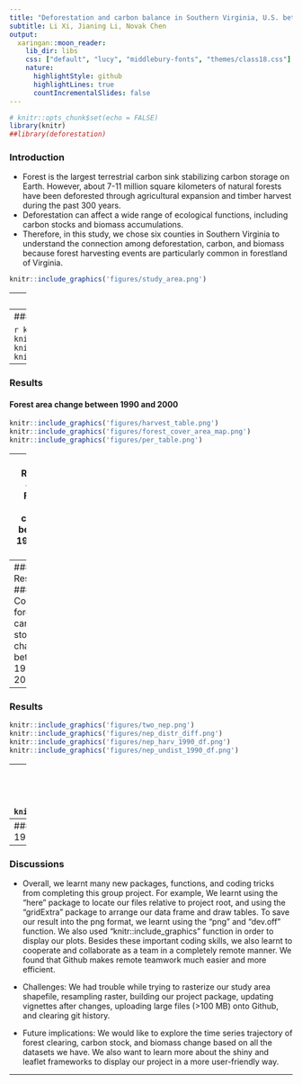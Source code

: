 ```yaml
---
title: "Deforestation and carbon balance in Southern Virginia, U.S. between 1990 and 2000"
subtitle: Li Xi, Jianing Li, Novak Chen
output:
  xaringan::moon_reader:
    lib_dir: libs
    css: ["default", "lucy", "middlebury-fonts", "themes/class18.css"]
    nature:
      highlightStyle: github
      highlightLines: true
      countIncrementalSlides: false
---
```


```r
# knitr::opts_chunk$set(echo = FALSE)
library(knitr)
##library(deforestation)
```

### Introduction

- Forest is the largest terrestrial carbon sink stabilizing carbon storage on Earth. However, about 7-11 million square kilometers of natural forests have been deforested through agricultural expansion and timber harvest during the past 300 years. 
- Deforestation can affect a wide range of ecological functions, including carbon stocks and biomass accumulations.
- Therefore, in this study, we chose six counties in Southern Virginia to understand the connection among deforestation, carbon, and biomass because forest harvesting events are particularly common in forestland of Virginia. 

```r
knitr::include_graphics('figures/study_area.png')
```

---
### Data and Methods 

#### Data
##### North American Forest Dynamics (NAFD) 
##### Forest Carbon Stocks and Fluxes After Disturbance, Southeastern USA, 1990-2010
##### National Aboveground Biomass and Carbon Baseline Dataset (NBCD, Version 2)


#### Methods
##### Quantifying forest harvest: Identify the pixels that belong to forest cover class in 1990 and then changed to non_forest cover class in 2000.

##### Comparing forest carbon stock change: Net ecosystem productivity values were extracted from the above dataset and compare across all six counties in study area between 1990 and 2000.
##### Comparing forest biomass change: Biomass data were extracted from the datasets above and then Biomass were compared between 1990 and 2000 for all forest land, the forest harvested land, and the undisturbed land. 

##### Packages used: geospaar, dplyr, rgdal, raster, ggplot2, here, gridExtra, knitr, tmap, rastervis, mapview. 

---
### Results
#### Forest area change between 1990 and 2000

```r
knitr::include_graphics('figures/forest_cover.png')
knitr::include_graphics('figures/forest_harvest_map.png')
knitr::include_graphics('figures/non_disturbance_area.png')
knitr::include_graphics('figures/percentage_harvest_map.png')
```

---
### Results
#### Forest area change between 1990 and 2000
```r
knitr::include_graphics('figures/harvest_table.png')
knitr::include_graphics('figures/forest_cover_area_map.png')
knitr::include_graphics('figures/per_table.png')
```

---
### Results
#### Forest area change between 1990 and 2000

```r
knitr::include_graphics('figures/bar_harvest_area.png')
knitr::include_graphics('figures/bar_forest_cover.png')
knitr::include_graphics('figures/bar_harvest.png')
```

---
### Results
#### Comparing forest carbon stock change between 1990 and 2000
```r
knitr::include_graphics('figures/nep_1990_final.png')
knitr::include_graphics('figures/nep_2000_final.png')
```

---
### Results
```r
knitr::include_graphics('figures/two_nep.png')
knitr::include_graphics('figures/nep_distr_diff.png')
knitr::include_graphics('figures/nep_harv_1990_df.png')
knitr::include_graphics('figures/nep_undist_1990_df.png')
```

---
### Results
#### Comparing forest biomass change between 1990 and 2000
```r
knitr::include_graphics('figures/agb1990.png')
knitr::include_graphics('figures/agb2000.png')
knitr::include_graphics('figures/biomass_FIA_ALD2000.png')
```

---
### Results
#### Comparing forest biomass change between 1990 and 2000
```r
knitr::include_graphics('figures/bar_agb_harvested.png')
knitr::include_graphics('figures/bar_agb_undisturbed.png')
knitr::include_graphics('figures/bar_agb.png')
```

---
### Discussions 

- Overall, we learnt many new packages, functions, and coding tricks from completing this group project. For example, We learnt using the “here” package to locate our files relative to project root, and using the “gridExtra” package to arrange our data frame and draw tables. To save our result into the png format, we learnt using the “png” and “dev.off” function. We also used  “knitr::include_graphics” function in order to display our plots. Besides these important coding skills, we also learnt to cooperate and collaborate as a team in a completely remote manner. We found that Github makes remote teamwork much easier and more efficient.   

- Challenges: We had trouble while trying to rasterize our study area shapefile, resampling raster, building our project package, updating vignettes after changes, uploading large files (>100 MB) onto Github, and clearing git history. 

- Future implications: We would like to explore the time series trajectory of forest clearing, carbon stock, and biomass change based on all the datasets we have. We also want to learn more about the shiny and leaflet frameworks to display our project in a more user-friendly way.  

---

